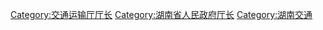 [[Category:交通运输厅厅长|Category:交通运输厅厅长]]
[[Category:湖南省人民政府厅长|Category:湖南省人民政府厅长]]
[[Category:湖南交通|Category:湖南交通]]